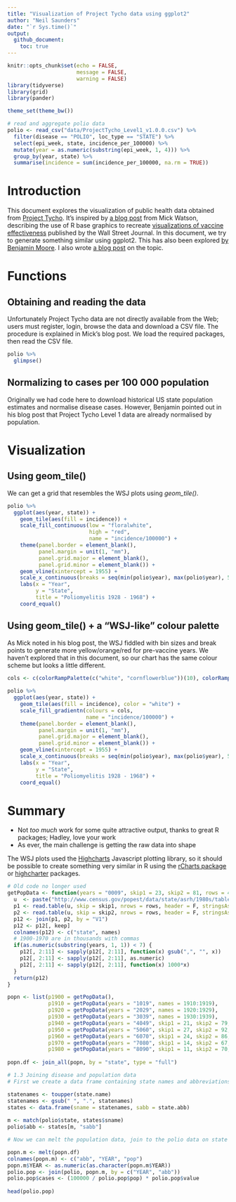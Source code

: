 ```yaml
---
title: "Visualization of Project Tycho data using ggplot2"
author: "Neil Saunders"
date: "`r Sys.time()`"
output:
  github_document:
    toc: true
---
```

```r
knitr::opts_chunk$set(echo = FALSE, 
                      message = FALSE, 
                      warning = FALSE)
library(tidyverse)
library(grid)
library(pander)

theme_set(theme_bw())

# read and aggregate polio data
polio <- read_csv("data/ProjectTycho_Level1_v1.0.0.csv") %>%
  filter(disease == "POLIO", loc_type == "STATE") %>%
  select(epi_week, state, incidence_per_100000) %>%
  mutate(year = as.numeric(substring(epi_week, 1, 4))) %>%
  group_by(year, state) %>%
  summarise(incidence = sum(incidence_per_100000, na.rm = TRUE))
```

# Introduction
This document explores the visualization of public health data obtained from [Project Tycho](https://www.tycho.pitt.edu/). It's inspired by [a blog post](https://biomickwatson.wordpress.com/2015/04/09/recreating-a-famous-visualisation/) from Mick Watson, describing the use of R base graphics to recreate [visualizations of vaccine effectiveness](http://graphics.wsj.com/infectious-diseases-and-vaccines/) published by the Wall Street Journal. In this document, we try to generate something similar using ggplot2. This has also been explored [by Benjamin Moore](https://benjaminlmoore.wordpress.com/2015/04/09/recreating-the-vaccination-heatmaps-in-r/). I also wrote [a blog post](https://nsaunders.wordpress.com/2015/04/15/project-tycho-ggplot2-and-the-shameless-stealing-of-blog-ideas/) on the topic.

# Functions
## Obtaining and reading the data
Unfortunately Project Tycho data are not directly available from the Web; users must register, login, browse the data and download a CSV file. The procedure is explained in Mick's blog post. We load the required packages, then read the CSV file.

```r
polio %>%
  glimpse()
```

## Normalizing to cases per 100 000 population
Originally we had code here to download historical US state population estimates and normalise disease cases. However, Benjamin pointed out in his blog post that Project Tycho Level 1 data are already normalised by population.


# Visualization

## Using geom_tile()
We can get a grid that resembles the WSJ plots using _geom\_tile()_.

```r
polio %>%
  ggplot(aes(year, state)) + 
    geom_tile(aes(fill = incidence)) + 
    scale_fill_continuous(low = "floralwhite", 
                          high = "red",
                          name = "incidence/100000") + 
    theme(panel.border = element_blank(), 
          panel.margin = unit(1, "mm"), 
          panel.grid.major = element_blank(), 
          panel.grid.minor = element_blank()) + 
    geom_vline(xintercept = 1955) + 
    scale_x_continuous(breaks = seq(min(polio$year), max(polio$year), 5)) + 
    labs(x = "Year", 
         y = "State", 
         title = "Poliomyelitis 1928 - 1968") +
    coord_equal()
```

## Using geom_tile() + a "WSJ-like" colour palette
As Mick noted in his blog post, the WSJ fiddled with bin sizes and break points to generate more yellow/orange/red for pre-vaccine years. We haven't explored that in this document, so our chart has the same colour scheme but looks a little different.

```r
cols <- c(colorRampPalette(c("white", "cornflowerblue"))(10), colorRampPalette(c("yellow", "red"))(30))
 
polio %>%
  ggplot(aes(year, state)) + 
    geom_tile(aes(fill = incidence), color = "white") +
    scale_fill_gradientn(colours = cols,
                         name = "incidence/100000") + 
    theme(panel.border = element_blank(), 
          panel.margin = unit(1, "mm"), 
          panel.grid.major = element_blank(), 
          panel.grid.minor = element_blank()) + 
    geom_vline(xintercept = 1955) + 
    scale_x_continuous(breaks = seq(min(polio$year), max(polio$year), 5)) + 
    labs(x = "Year", 
         y = "State", 
         title = "Poliomyelitis 1928 - 1968") +
    coord_equal()
```

# Summary
* Not _too much_ work for some quite attractive output, thanks to great R packages; Hadley, love your work
* As ever, the main challenge is getting the raw data into shape

The WSJ plots used the [Highcharts](http://www.highcharts.com/) Javascript plotting library, so it should be possible to create something very similar in R using the [rCharts package](https://github.com/ramnathv/rCharts) or [highcharter](http://jkunst.com/highcharter/) packages.

```r
# Old code no longer used
getPopData <- function(years = "0009", skip1 = 23, skip2 = 81, rows = 49, names = 1900:1909, keep = 1:11) {
  u  <- paste("http://www.census.gov/popest/data/state/asrh/1980s/tables/st", years, "ts.txt", sep = "")
  p1 <- read.table(u, skip = skip1, nrows = rows, header = F, stringsAsFactors = FALSE)
  p2 <- read.table(u, skip = skip2, nrows = rows, header = F, stringsAsFactors = FALSE)
  p12 <- join(p1, p2, by = "V1")
  p12 <- p12[, keep]
  colnames(p12) <- c("state", names)
  # 1900-1970 are in thousands with commas
  if(as.numeric(substring(years, 1, 1)) < 7) {
    p12[, 2:11] <- sapply(p12[, 2:11], function(x) gsub(",", "", x))
    p12[, 2:11] <- sapply(p12[, 2:11], as.numeric)
    p12[, 2:11] <- sapply(p12[, 2:11], function(x) 1000*x)
  }
  return(p12)
}

popn <- list(p1900 = getPopData(),
             p1910 = getPopData(years = "1019", names = 1910:1919),
             p1920 = getPopData(years = "2029", names = 1920:1929),
             p1930 = getPopData(years = "3039", names = 1930:1939),
             p1940 = getPopData(years = "4049", skip1 = 21, skip2 = 79, , names = 1940:1949),
             p1950 = getPopData(years = "5060", skip1 = 27, skip2 = 92, rows = 51, names = 1950:1959, keep = c(1, 3:7, 9:13)),
             p1960 = getPopData(years = "6070", skip1 = 24, skip2 = 86, rows = 51, names = 1960:1969, keep = c(1, 3:7, 9:13)),
             p1970 = getPopData(years = "7080", skip1 = 14, skip2 = 67, rows = 51, names = 1970:1979, keep = c(2:8, 11:14)),
             p1980 = getPopData(years = "8090", skip1 = 11, skip2 = 70, rows = 51, names = 1980:1990, keep = 1:12))
 
popn.df <- join_all(popn, by = "state", type = "full")

# 1.3 Joining disease and population data
# First we create a data frame containing state names and abbreviations, then match the abbreviations to the polio data.

statenames <- toupper(state.name)
statenames <- gsub(" ", ".", statenames)
states <- data.frame(sname = statenames, sabb = state.abb)
 
m <- match(polio$state, states$sname)
polio$abb <- states[m, "sabb"]

# Now we can melt the population data, join to the polio data on state abbreviation and calculate cases per 100 000 people.

popn.m <- melt(popn.df)
colnames(popn.m) <- c("abb", "YEAR", "pop")
popn.m$YEAR <- as.numeric(as.character(popn.m$YEAR))
polio.pop <- join(polio, popn.m, by = c("YEAR", "abb"))
polio.pop$cases <- (100000 / polio.pop$pop) * polio.pop$value
 
head(polio.pop)
```
